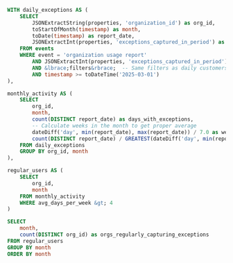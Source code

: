 ```sql
WITH daily_exceptions AS (
    SELECT 
        JSONExtractString(properties, 'organization_id') as org_id,
        toStartOfMonth(timestamp) as month,
        toDate(timestamp) as report_date,
        JSONExtractInt(properties, 'exceptions_captured_in_period') as exceptions
    FROM events 
    WHERE event = 'organization usage report'
        AND JSONExtractInt(properties, 'exceptions_captured_in_period') &gt; 0
        AND &lbrace;filters&rbrace;  -- Same filters as daily customers query
        AND timestamp >= toDateTime('2025-03-01')
),

monthly_activity AS (
    SELECT 
        org_id,
        month,
        count(DISTINCT report_date) as days_with_exceptions,
        -- Calculate weeks in the month to get proper average
        dateDiff('day', min(report_date), max(report_date)) / 7.0 as weeks_active,
        count(DISTINCT report_date) / GREATEST(dateDiff('day', min(report_date), max(report_date)) / 7.0, 1) as avg_days_per_week
    FROM daily_exceptions
    GROUP BY org_id, month
),

regular_users AS (
    SELECT 
        org_id,
        month
    FROM monthly_activity
    WHERE avg_days_per_week &gt; 4
)

SELECT 
    month,
    count(DISTINCT org_id) as orgs_regularly_capturing_exceptions
FROM regular_users
GROUP BY month
ORDER BY month
```